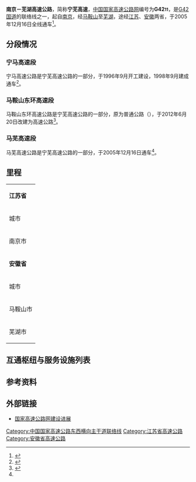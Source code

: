 {{中国高速公路信息框
| 编号 = G4211
| 名称 = 南京－芜湖高速公路
| 自定头部 = 
| 地圖 = 
| 路線簡稱 = 宁芜
| 最近通車日期 = 2005年12月16日
| 规划总里程 = 
| 起點 = [[南京|南京]]
| 終點 = [[芜湖|芜湖]]
| 出口處數 = 
| 服务区数 = 
}}

'''南京－芜湖高速公路'''，简称'''宁芜高速'''，[[中国国家高速公路网|中国国家高速公路网]]编号为'''G42<small>11</small>'''，是[[沪蓉高速公路|G42国道]]的联络线之一，起自[[南京|南京]]，经[[马鞍山|马鞍山]]至[[芜湖|芜湖]]，途经[[江苏|江苏]]、[[安徽|安徽]]两省，于2005年12月16日全线通车<ref name=":0">{{Cite web|title=马芜高速公路顺利通车 - 地方商务之窗|url=http://anhui.mofcom.gov.cn/aarticle/sjdixiansw/200512/20051201116002.html|accessdate=2019-12-22|work=anhui.mofcom.gov.cn|archive-url=https://web.archive.org/web/20191222093931/http://anhui.mofcom.gov.cn/aarticle/sjdixiansw/200512/20051201116002.html|archive-date=2019-12-22|dead-url=yes}}</ref>。

== 分段情况 ==
=== 宁马高速段 ===
宁马高速公路是宁芜高速公路的一部分，于1996年9月开工建设，1998年9月建成通车<ref>{{Cite web|title=南京宁马高速公路_集团概况|url=http://www.njjt.com.cn/news/jianshechengguo/253.html|accessdate=2020-01-20|author=|date=|format=|publisher=|language=|archive-url=https://web.archive.org/web/20140528204741/http://www.njjt.com.cn/news/jianshechengguo/253.html|archive-date=2014-05-28|dead-url=yes}}</ref>。
=== 马鞍山东环高速段 ===
马鞍山东环高速公路是宁芜高速公路的一部分，原为普通公路（{{中国省道名|105|P=安徽}}），于2012年6月20日改建为高速公路<ref>{{Cite web|title=宁芜高速公路 _南京至芜湖高速公路_宁芜高速公路最新信息大全-中国高速公路网|url=http://www.chinahighway.org/view/698.html|accessdate=2020-01-20|work=www.chinahighway.org|archive-url=https://web.archive.org/web/20190104013559/http://www.chinahighway.org/view/698.html|archive-date=2019-01-04|dead-url=no}}</ref>。
=== 马芜高速段 ===
马芜高速公路是宁芜高速公路的一部分，于2005年12月16日通车<ref name=":0"/>。

==里程==
{| class="wikitable" align="leftt" style="text-align:center; font-size:85%; margin:1em;"
|-
| '''江苏省'''
|-
| 城市 || 里程(公里) || 起点 || 终点 || 长度(公里) || 车道数(道) || 路面宽度(米) || 设计时速(公里/小时)
|-
| 南京市 || 27km || 南京市 || 苏皖省界（南京市江宁区江宁镇） || 27km || 4 || 21 || 120
|-
| '''安徽省'''
|-
| 城市 || 里程(公里) || 起点 || 终点 || 长度(公里) || 车道数(道) || 路面宽度(米) || 设计时速(公里/小时)
|-
| 马鞍山市 || 41km || 苏皖省界（马鞍山市花山区慈湖乡） || 当涂县 || 33km || 4 || 17 || 100
|-
| 芜湖市 || 74km || 当涂县 || 繁昌区 || 56km || 4 || 23 || 120
|}

== 互通枢纽与服务设施列表 ==
{{Start expwy exit box|place=1}}
{{Expwy exit item|type=HT|name=刘村|place=[[南京市|南京市]]<br/>[[雨花台区|雨花台区]]|place rows=4|highway connection={{China Expwy Name|G42}}|comment=南京方向限G42上海方向入，芜湖方向限G42西安方向出}}
{{Expwy exit item|type=E|name=刘村|road connection={{中国省道名|001|P=江苏}}}}
{{Expwy exit item|type=HT|name=刘村|alias=西善桥|highway connection={{China Expwy Name|G2503}}}}
{{Expwy exit item|type=E|name=大方|road connection={{中国县道名|028}}}}
{{Expwy exit item|type=E|name=牛首|place=[[南京市|南京市]]<br/>[[江宁区_(南京市)|江宁区]]|place rows=5|road connection={{中国县道名|033|牛首大道}}}}
{{Expwy exit item|type=E|name=滨江开发区|road connection={{中国县道名|003}}}}
{{Expwy exit item|type=S|name=清修}}
{{Expwy exit item|type=E|name=铜井|road connection={{中国省道名|337|P=江苏}}}}
{{Expwy exit item|type=T|name=宁马}}
{{Expwy exit item|type=B|name=苏皖界|place=苏皖界|place rows=1}}
{{Expwy exit item|type=E|name=马鞍山北|place=[[马鞍山市|马鞍山市]]<br/>[[花山区|花山区]]|place rows=1|road connection=慈湖河路}}
{{Expwy exit item|type=E|name=马鞍山南|place=[[马鞍山市|马鞍山市]]<br/>[[雨山区|雨山区]]|place rows=2|road connection=采石河路（{{中国国道名|205}}）}}
{{Expwy exit item|type=H|name=马鞍山东|highway connection={{China Expwy Name|G4221}}}}
{{Expwy exit item|type=E|name=当涂|place=[[马鞍山市|马鞍山市]]<br/>[[当涂县|当涂县]]|place rows=2|road connection={{中国省道名|314|P=江苏}}}}
{{Expwy exit item|type=ES|name=太白|road connection=太白路}}
{{Expwy exit item|type=E|name=芜湖东|place=[[芜湖市|芜湖市]]<br/>[[鸠江区|鸠江区]]|place rows=2|road connection=万春中路}}
{{Expwy exit item|type=H|name=芜湖|highway connection={{China Expwy Name|G5011}}<br/>{{China Expwy Name|G50}}}}
{{End expwy exit box|place=1}}

== 参考资料 ==
{{reflist}}
== 外部链接 ==
*[https://web.archive.org/web/20080919091451/http://www.tranbbs.com/news/Construction/news_23893.shtml 国家高速公路网建设进展]


{{Navboxes
| title = 中国高速公路
| titlestyle = background: #008000; color:white;
| list1 = 
{{中国国家高速公路网}}
{{江苏省高速公路}}
{{安徽省高速公路}}
}}
[[Category:中国国家高速公路东西横向主干道联络线|Category:中国国家高速公路东西横向主干道联络线]]
[[Category:江苏省高速公路|Category:江苏省高速公路]]
[[Category:安徽省高速公路|Category:安徽省高速公路]]